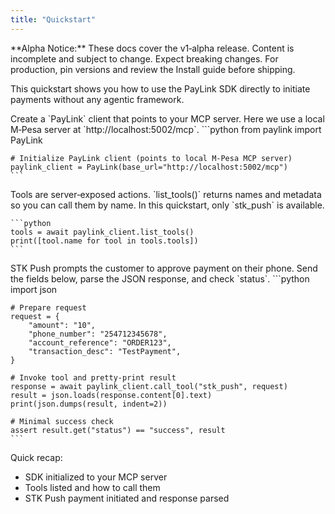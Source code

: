 ```yaml
---
title: "Quickstart"
---
```


<Warning>
  **Alpha Notice:** These docs cover the v1‑alpha release. Content is incomplete and subject to change. Expect breaking changes.
  For production, pin versions and review the Install guide before shipping.
</Warning>

This quickstart shows you how to use the PayLink SDK directly to initiate payments without any agentic framework.

<Steps>
  <Step title="Initialize the SDK">
    Create a `PayLink` client that points to your MCP server.
    Here we use a local M‑Pesa server at `http://localhost:5002/mcp`.
    ```python
    from paylink import PayLink

    # Initialize PayLink client (points to local M-Pesa MCP server)
    paylink_client = PayLink(base_url="http://localhost:5002/mcp")
    ```
  </Step>



  <Step title="List available tools">
    Tools are server‑exposed actions. `list_tools()` returns names and metadata
    so you can call them by name. In this quickstart, only `stk_push` is available.
    
    ```python
    tools = await paylink_client.list_tools()
    print([tool.name for tool in tools.tools])
    ```
    
  </Step>

  <Step title="Initiate a payment (STK Push)">
    STK Push prompts the customer to approve payment on their phone.
    Send the fields below, parse the JSON response, and check `status`.
    ```python
    import json

    # Prepare request
    request = {
        "amount": "10",
        "phone_number": "254712345678",
        "account_reference": "ORDER123",
        "transaction_desc": "TestPayment",
    }

    # Invoke tool and pretty‑print result
    response = await paylink_client.call_tool("stk_push", request)
    result = json.loads(response.content[0].text)
    print(json.dumps(result, indent=2))

    # Minimal success check
    assert result.get("status") == "success", result
    ```
  </Step>
</Steps>

Quick recap:

- SDK initialized to your MCP server
- Tools listed and how to call them
- STK Push payment initiated and response parsed

